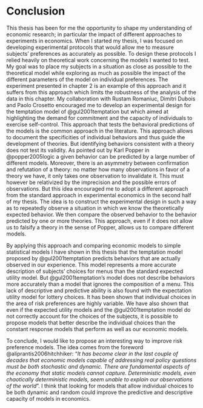 # Conclusion {#conclusion5}

This thesis has been for me the opportunity to shape my understanding of 
economic research; 
in particular the impact of different approaches to experiments in economics. 
When I started my thesis, I was focused on developing experimental protocols 
that would allow me to measure subjects' preferences as accurately as possible. 
To design these protocols I relied heavily on theoretical work concerning the 
models I wanted to test. 
My goal was to place my subjects in a situation as close as possible to the 
theoretical model while exploring as much as possible the impact of the 
different parameters of the model on individual preferences. 
<!-- The sentence below is still unclear -- better than the last iteration, but still a bit circular and not very clear. 
What do you want to say? that chapt2 suffers because it is over-reliant on econ theory. Then say so explicitly. 
Else it is "bad because approach, and approach bad" and it is not really informative. Which approach? Why does it limit the robustness? to the cost of being a bit repetitive, it is better to be precise and clearly convey the message. -->
The experiment presented in chapter 2 is an example of this approach and it 
suffers from this approach which limits the robustness of the analysis of the 
data in this chapter. 
My collaboration with Rustam Romaniuc, Dimitri Dubois and Paolo Crosetto 
encouraged me to develop an experimental design for the temptation model of 
@gul2001temptation but which aimed at highlighting the demand for commitment and
the capacity of individuals to exercise self-control. 
<!-- comment: in general "exp protcol" is French; "exp design" is English. Though "protocol" also exists it is far less used -->
<!-- For the two sentences below (This approach ... of theories), I'd try something more explicit. Something like "In this chapter we adopt the approach commonly followed in most of the literature in behavioral and experimental economics: testing the behavioral predictions of a model, with the aim of documenting the existence of a specific behaviour and its characteristics, thus guiding the developmen of theories". Maybe too long and convoluted, but I think it "leads" by hand the reader more. Then, as usual, up to you. -->
This approach that tests the behavioral predictions of the models is the common 
approach in the literature. 
This approach allows to document the specificities of individual behaviors 
and thus guide the development of theories. 
But identifying behaviors consistent with a theory does not test its validity. 
As pointed out by Karl Popper in @popper2005logic a given behavior can be 
predicted by a large number of different models. Moreover, there is an
asymmetry between confirmation and refutation of a theory: no matter how many 
observations in favor of a theory we have, it only takes one 
observation to invalidate it. 
<!-- in general, Popper is way too harsh, as ONE obs usually does NOT validate a theory, and rightly so. It is rather extreme to cite Popper, phil of science has moved on to more nuanced takes, but it's fine here, and then you nuance yourself further down. Just wanted to tell you though, as this might come up in the defense / discussion :-) -->
This must however be relativized by the imprecision and the possible errors of 
observations. 
But this idea encouraged me to adopt a different approach from the standard 
approach in experimental economics in the second half of my thesis. 
The idea is to construct the experimental design in such a way as to 
repeatedly observe a situation in which we know the theoretically expected 
behavior. 
We then compare the observed behavior to the behavior predicted by one or more 
theories. 
This approach, even if it does not allow us to falsify a theory in the sense of 
Popper, allows us to compare different models. <!-- and do what exactly with the results? filter out bad theories? concentrate on the good ones? is goodness of fit the metric we'd like to have / prefer? -->

By applying this approach and comparing economic models to simple statistical 
models I have shown in this thesis that the temptation model proposed by 
@gul2001temptation predicts behaviors that are actually observed in our 
experience. <!-- so here you say it predicts; then in sentence 2 that it does better than EUT; and in sentcence 3 that it does worse than stupid model; and in sentence 4 yous tart with "this lack of validity"... I understand that you do this to build up your argument, but "lack of" means "NONE OF IT" and you startedin sentence 1 with "it does predict". 
I suggest 1. to tone down the first sentence, possibly with "it does predict up to a point" or "partially predicts" or similar; and 2. toen down the last sentence also, as there is no "lack f predictive validity" but rather "low and disappointing" predictive validity. The 4 sentence are fine, and the argument too, but it would be stronger if it were more nuanced; too bold a claim is just not believed and hence weaker. And you have to make claims you can support. -->
This model represents a more accurate description of subjects' choices for menus 
than the standard expected utility model. 
But @gul2001temptation's model does not describe behaviors more accurately than 
a model that ignores the composition of a menu. 
This lack of descriptive and predictive ability is also found with the 
expectation utility model for lottery choices. 
It has been shown that individual choices in the area of risk preferences are 
highly variable. 
We have also shown that even if the expected utility models and the 
@gul2001temptation model do not correctly account for the choices of the 
subjects, it is possible to propose models that better describe the individual 
choices than the constant response models that perform as well as our economic models. 
<!-- equalize = "égaliser" like in the score of a match/game. "perform" is better. -->

To conclude, I would like to propose an interesting way to improve risk 
preference models. 
<!-- "interesting" means "basically useless". Just don't use it. Find another adjective of use none. If it is interesting, it should appear from your description of it. -->
The idea comes from the foreword @aliprantis2006hitchhiker: 
"*It has become clear in the last couple of decades that economic 
models capable of addressing real policy questions must be both stochastic
and dynamic. There are fundamental aspects of the economy that static models
cannot capture. Deterministic models, even chaotically deterministic models,
seem unable to explain our observations of the world*".
I think that looking for models that allow individual choices to be both dynamic 
and random could improve the predictive and descriptive capacity of models in 
economics.
<!-- Yeah well but these models DO exist in econ. They are not widespreadly cited / used yet, but they DO exist. 
For instance you get, in a completely different area, the DSGE class of models - Dynamic Stochastic General Equilibrium models, that you know, theri very name does what you want. And there are dynamic, stochastic models of choice around. You and I are not fluent in them, does not mean they do not exist. So maybe say that *in the specific domain of risk/temptation* as a result of your work you urge people to consider developing dynamic/stochastic extensions of the models used, as your work clearly shows that what we have in store right now performs poorly on data when compared to dummy, stupid models. And that it's time to move to other stuff, and adopt best practices used elsewhere. Which is what you do in a sense, but being more explicit about the fact that you are not advocating a revolution on a blank sheet of pper but an evolution in a direction that is already fruitfully exploited elewhere would be better IMHO.-->

